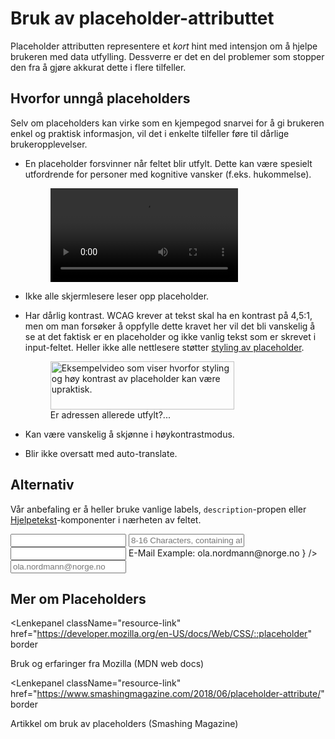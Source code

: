 

# Bruk av placeholder-attributtet

<Ingress>
  Placeholder attributten representere et <i>kort</i> hint med intensjon om å
  hjelpe brukeren med data utfylling. Dessverre er det en del problemer som
  stopper den fra å gjøre akkurat dette i flere tilfeller.
</Ingress>

## Hvorfor unngå placeholders

Selv om placeholders kan virke som en kjempegod snarvei for å gi brukeren enkel og praktisk informasjon, vil det i enkelte tilfeller føre til dårlige brukeropplevelser.

- En placeholder forsvinner når feltet blir utfylt. Dette kan være spesielt utfordrende for personer med kognitive vansker (f.eks. hukommelse).

  <figure className="placeholders__figure">
    <video
      src={PlaceholderPassword}
      autoPlay
      loop
      preload="auto"
      alt="Eksempelvideo for hvorfor informasjon i placeholder kan være vanskelig å huske."
    />
    <figcaption className="placeholders__figcaption">
      Hvor langt måtte passordet være?...
    </figcaption>
  </figure>

- Ikke alle skjermlesere leser opp placeholder.
- Har dårlig kontrast. WCAG krever at tekst skal ha en kontrast på 4,5:1, men om man forsøker å oppfylle dette kravet her vil det bli vanskelig å se at det faktisk er en placeholder og ikke vanlig tekst som er skrevet i input-feltet. Heller ikke alle nettlesere støtter [styling av placeholder](https://caniuse.com/#feat=css-placeholder).

  <figure className="placeholders__figure">
    <img
      src={PlaceholderContrast}
      height="77px"
      width="294px"
      alt="Eksempelvideo som viser hvorfor styling og høy kontrast av placeholder kan være upraktisk."
    />
    <figcaption className="placeholders__figcaption">
      Er adressen allerede utfylt?...
    </figcaption>
  </figure>

- Kan være vanskelig å skjønne i høykontrastmodus.
- Blir ikke oversatt med auto-translate.

## Alternativ

Vår anbefaling er å heller bruke vanlige labels, `description`-propen eller [Hjelpetekst](/components/hjelpetekst)-komponenter i nærheten av feltet.

<DoDont className="placeholders__dodont">
  <Do>
    <Input
      label="Password"
      description="8-16 Characters, containing atleast 2 numbers"
      type="password"
    />
  </Do>
  <Dont>
    <Input
      label="Password"
      placeholder="8-16 Characters, containing atleast 2 numbers"
    />
  </Dont>
</DoDont>

<br />

<DoDont className="placeholders__dodont">
  <Do>
    <Input
      label={
        <div style={{ display: "flex" }}>
          E-Mail
          <Hjelpetekst style={{ marginLeft: "0.5rem" }}>
            Example: ola.nordmann@norge.no
          </Hjelpetekst>
        </div>
      }
    />
  </Do>
  <Dont>
    <Input label="E-Mail" placeholder="ola.nordmann@norge.no" />
  </Dont>
</DoDont>

## Mer om Placeholders

<Lenkepanel
  className="resource-link"
  href="https://developer.mozilla.org/en-US/docs/Web/CSS/::placeholder"
  border
>
  <Undertittel className="lenkepanel__heading">
    Bruk og erfaringer fra Mozilla (MDN web docs)
  </Undertittel>
</Lenkepanel>

<Lenkepanel
  className="resource-link"
  href="https://www.smashingmagazine.com/2018/06/placeholder-attribute/"
  border
>
  <Undertittel className="lenkepanel__heading">
    Artikkel om bruk av placeholders (Smashing Magazine)
  </Undertittel>
</Lenkepanel>
